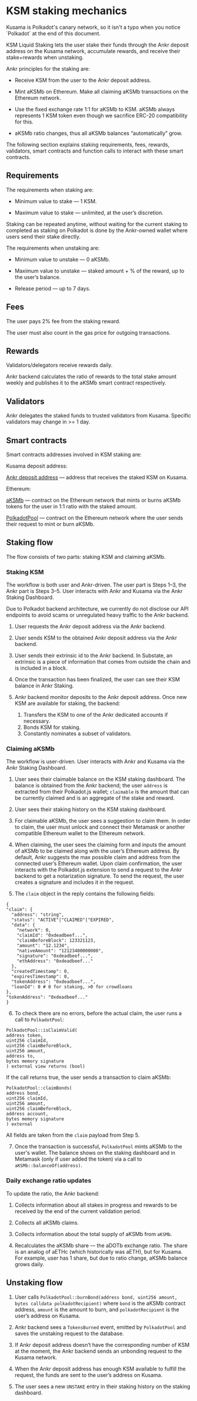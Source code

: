 
# KSM staking mechanics

<Callout>
Kusama is Polkadot's canary network, so it isn't a typo when you notice `Polkadot` at the end of this document.
</Callout>

KSM Liquid Staking lets the user stake their funds through the Ankr deposit address on the Kusama network, accumulate rewards, and receive their stake+rewards when unstaking.

Ankr principles for the staking are:

* Receive KSM from the user to the Ankr deposit address.

* Mint aKSMb on Ethereum. Make all claiming aKSMb transactions on the Ethereum network.

* Use the fixed exchange rate 1:1 for aKSMb to KSM. aKSMb always represents 1 KSM token even though we sacrifice ERC-20 compatibility for this.

* aKSMb ratio changes, thus all aKSMb balances “automatically” grow.

The following section explains staking requirements, fees, rewards, validators, smart contracts and function calls to interact with these smart contracts.

## Requirements

The requirements when staking are:

* Minimum value to stake — 1 KSM.

* Maximum value to stake — unlimited, at the user’s discretion.

Staking can be repeated anytime, without waiting for the current staking to completed as staking on Polkadot is done by the Ankr-owned wallet where users send their stake directly.

The requirements when unstaking are:

* Minimum value to unstake — 0 aKSMb.

* Maximum value to unstake — staked amount + % of the reward, up to the user’s balance.

* Release period — up to 7 days.

## Fees

The user pays 2% fee from the staking reward.

The user must also count in the gas price for outgoing transactions.

## Rewards

Validators/delegators receive rewards daily.

Ankr backend calculates the ratio of rewards to the total stake amount weekly and publishes it to the aKSMb smart contract respectively.

## Validators

Ankr delegates the staked funds to trusted validators from Kusama. Specific validators may change in >= 1 day.

## Smart contracts

Smart contracts addresses involved in KSM staking are:

Kusama deposit address:

[Ankr deposit address](https://kusama.subscan.io/account/GUDy5gwmUTaHxcX8v2U3wyYdjSF8Zswnt47ZhYBuTCobDqX) — address that receives the staked KSM on Kusama.

Ethereum:

[aKSMb](https://etherscan.io/address/0x84DA8e731172827fCB233B911678E2a82E27Baf2) — contract on the Ethereum network that mints or burns aKSMb tokens for the user in 1:1 ratio with the staked amount.

[PolkadotPool](https://etherscan.io/address/0x59f767EC659E9FE01ebCf930465E2aD4Cc0F208e) — contract on the Ethereum network where the user sends their request to mint or burn aKSMb.

## Staking flow

The flow consists of two parts: staking KSM and claiming aKSMb.

### Staking KSM

The workflow is both user and Ankr-driven. The user part is Steps 1–3, the Ankr part is Steps 3–5. User interacts with Ankr and Kusama via the Ankr Staking Dashboard.

Due to Polkadot backend architecture, we currently do not disclose our API endpoints to avoid scams or unregulated heavy traffic to the Ankr backend.

1. User requests the Ankr deposit address via the Ankr backend.

2. User sends KSM to the obtained Ankr deposit address via the Ankr backend.

3. User sends their extrinsic id to the Ankr backend. In Substate, an extrinsic is a piece of information that comes from outside the chain and is included in a block.

4. Once the transaction has been finalized, the user can see their KSM balance in Ankr Staking.

5. Ankr backend monitor deposits to the Ankr deposit address. Once new KSM are available for staking, the backend:
   1. Transfers the KSM to one of the Ankr dedicated accounts if necessary.
   2. Bonds KSM for staking.
   3. Constantly nominates a subset of validators.

### Claiming aKSMb

The workflow is user-driven. User interacts with Ankr and Kusama via the Ankr Staking Dashboard.

1. User sees their claimable balance on the KSM staking dashboard. The balance is obtained from the Ankr backend; the user `address` is extracted from their Polkadot.js wallet; `claimable` is the amount that can be currently claimed and is an aggregate of the stake and reward.

2. User sees their staking history on the KSM staking dashboard.

3. For claimable aKSMb, the user sees a suggestion to claim them. In order to claim, the user must unlock and connect their Metamask or another compatible Ethereum wallet to the Ethereum network.

4. When claiming, the user sees the claiming form and inputs the amount of aKSMb to be claimed along with the user’s Ethereum address. By default, Ankr suggests the max possible claim and address from the connected user’s Ethereum wallet.
   Upon claim confirmation, the user interacts with the Polkadot.js extension to send a request to the Ankr backend to get a notarization signature. To send the request, the user creates a signature and includes it in the request.

6. The `claim` object in the reply contains the following fields:

  ```
{
  "claim": {
    "address": "string",
    "status": "ACTIVE"|"CLAIMED"|"EXPIRED",
    "data": {
      "network": 0,
      "claimId": "0xdeadbeef...",
      "claimBeforeBlock": 123321123,
      "amount": "12.1234",
      "nativeAmount": "12123400000000",
      "signature": "0xdeadbeef...",
      "ethAddress": "0xdeadbeef..."
    },
    "createdTimestamp": 0,
    "expiresTimestamp": 0,
    "tokenAddress": "0xdeadbeef...",
    "loanId": 0 # 0 for staking, >0 for crowdloans
  },
  "tokenAddress": "0xdeadbeef..."
  }
  ```
6. To check there are no errors, before the actual claim, the user runs a call to `PolkadotPool`:
  ```
PolkadotPool::isClaimValid(
  address token,
  uint256 claimId,
  uint256 claimBeforeBlock,
  uint256 amount,
  address to,
  bytes memory signature
) external view returns (bool)
  ```

  If the call returns true, the user sends a transaction to claim aKSMb:

  ```
PolkadotPool::claimBonds(
  address bond,
  uint256 claimId,
  uint256 amount,
  uint256 claimBeforeBlock,
  address account,
  bytes memory signature
) external
  ```

  All fields are taken from the `claim` payload from Step 5.

7. Once the transaction is successful, `PolkadotPool` mints aKSMb to the user's wallet. The balance shows on the staking dashboard and in Metamask (only if user added the token) via a call to `aKSMb::balanceOf(address)`.

### Daily exchange ratio updates

To update the ratio, the Ankr backend:

1. Collects information about all stakes in progress and rewards to be received by the end of the current validation period.

2. Collects all aKSMb claims.

3. Collects information about the total supply of aKSMb from `aKSMb`.

4. Recalculates the aKSMb share — the aDOTb exchange ratio. The share is an analog of aETHc (which historically was aETH), but for Kusama. For example, user has 1 share, but due to ratio change, aKSMb balance grows daily.

## Unstaking flow

1. User calls `PolkadotPool::burnBond(address bond, uint256 amount, bytes calldata polkadotRecipient)` where `bond` is the aKSMb contract address, `amount` is the amount to burn, and `polkadotRecipient` is the user’s address on Kusama.

2. Ankr backend sees a `TokensBurned` event, emitted by `PolkadotPool` and saves the unstaking request to the database.

3. If Ankr deposit address doesn’t have the corresponding number of KSM at the moment, the Ankr backend sends an unbonding request to the Kusama network.

4. When the Ankr deposit address has enough KSM available to fulfill the request, the funds are sent to the user’s address on Kusama.

5. The user sees a new `UNSTAKE` entry in their staking history on the staking dashboard.